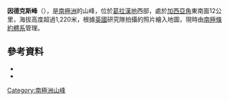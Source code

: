 {{Coord|65|49|S|64|26|W|source:GNIS|display=title}}

'''因德克斯峰'''（{{lang-en|Index Peak}}），是[[南極洲|南極洲]]的山峰，位於[[葛拉漢地|葛拉漢地]]西部，處於[[加西亞角|加西亞角]]東南面12公里，海拔高度超過1,220米，根據[[英國|英國]]研究隊拍攝的照片繪入地圖，現時由[[南極條約體系|南極條約體系]]管理。

==參考資料==
*{{cite gnis | type = antarid | id = 7283| name = Index Peak | accessdate = 2012-07-08}}
*{{usgs-gazetteer|id=7283}}

{{DEFAULTSORT:Index Peak}}
[[Category:南極洲山峰|Category:南極洲山峰]]


{{GrahamCoast-geo-stub}}